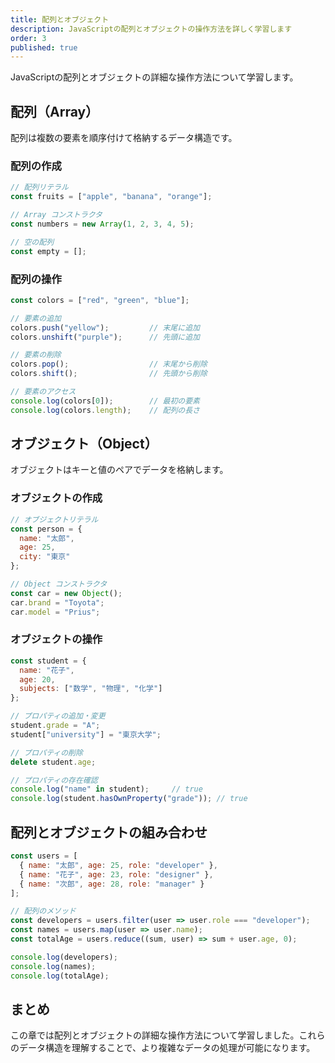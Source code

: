 ```yaml
---
title: 配列とオブジェクト
description: JavaScriptの配列とオブジェクトの操作方法を詳しく学習します
order: 3
published: true
---
```


JavaScriptの配列とオブジェクトの詳細な操作方法について学習します。

## 配列（Array）

配列は複数の要素を順序付けて格納するデータ構造です。

### 配列の作成

```javascript
// 配列リテラル
const fruits = ["apple", "banana", "orange"];

// Array コンストラクタ
const numbers = new Array(1, 2, 3, 4, 5);

// 空の配列
const empty = [];
```

### 配列の操作

```javascript
const colors = ["red", "green", "blue"];

// 要素の追加
colors.push("yellow");         // 末尾に追加
colors.unshift("purple");      // 先頭に追加

// 要素の削除
colors.pop();                  // 末尾から削除
colors.shift();                // 先頭から削除

// 要素のアクセス
console.log(colors[0]);        // 最初の要素
console.log(colors.length);    // 配列の長さ
```

## オブジェクト（Object）

オブジェクトはキーと値のペアでデータを格納します。

### オブジェクトの作成

```javascript
// オブジェクトリテラル
const person = {
  name: "太郎",
  age: 25,
  city: "東京"
};

// Object コンストラクタ
const car = new Object();
car.brand = "Toyota";
car.model = "Prius";
```

### オブジェクトの操作

```javascript
const student = {
  name: "花子",
  age: 20,
  subjects: ["数学", "物理", "化学"]
};

// プロパティの追加・変更
student.grade = "A";
student["university"] = "東京大学";

// プロパティの削除
delete student.age;

// プロパティの存在確認
console.log("name" in student);     // true
console.log(student.hasOwnProperty("grade")); // true
```

## 配列とオブジェクトの組み合わせ

```javascript
const users = [
  { name: "太郎", age: 25, role: "developer" },
  { name: "花子", age: 23, role: "designer" },
  { name: "次郎", age: 28, role: "manager" }
];

// 配列のメソッド
const developers = users.filter(user => user.role === "developer");
const names = users.map(user => user.name);
const totalAge = users.reduce((sum, user) => sum + user.age, 0);

console.log(developers);
console.log(names);
console.log(totalAge);
```

## まとめ

この章では配列とオブジェクトの詳細な操作方法について学習しました。これらのデータ構造を理解することで、より複雑なデータの処理が可能になります。

